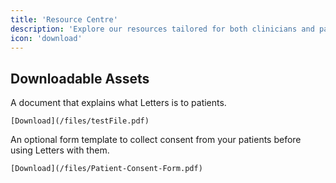 ```yaml
---
title: 'Resource Centre'
description: 'Explore our resources tailored for both clinicians and patients'
icon: 'download'
---
```


## Downloadable Assets

<CardGroup cols={2}>
   <Card title="Patient explainer" img="/images/add.jpg">
    A document that explains what Letters is to patients.
    
    [Download](/files/testFile.pdf)
  </Card>
  
  <Card title="Patient consent forms" img="/images/patientform.jpg">
    An optional form template to collect consent from your patients before using Letters with them.

    [Download](/files/Patient-Consent-Form.pdf)
  </Card>

</CardGroup>